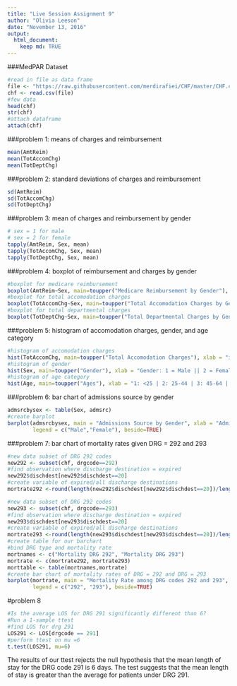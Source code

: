 ```yaml
---
title: "Live Session Assignment 9"
author: "Olivia Leeson"
date: "November 13, 2016"
output: 
  html_document:
    keep md: TRUE
---
```


###MedPAR Dataset

```r
#read in file as data frame
file <- "https://raw.githubusercontent.com/merdirafiei/CHF/master/CHF.csv"
chf <- read.csv(file)
#few data
head(chf)
str(chf)
#attach dataframe
attach(chf)
```

###problem 1: means of charges and reimbursement
```r
mean(AmtReim)
mean(TotAccomChg)
mean(TotDeptChg)
```

###problem 2: standard deviations of charges and reimbursement
```r
sd(AmtReim)
sd(TotAccomChg)
sd(TotDeptChg)
```


###problem 3: mean of charges and reimbursement by gender
```r
# sex = 1 for male
# sex = 2 for female
tapply(AmtReim, Sex, mean)
tapply(TotAccomChg, Sex, mean)
tapply(TotDeptChg, Sex, mean)
```

###problem 4: boxplot of reimbursement and charges by gender
```r
#boxplot for medicare reimbursement
boxplot(AmtReim~Sex, main=toupper("Medicare Reimbursement by Gender"), font.main=3, cex.main=1.2, xlab="Gender: 1 = Male || 2 = Female", ylab="Medicare Reimbursement", font.lab=3, col="lightblue")
#boxplot for total accomodation charges
boxplot(TotAccomChg~Sex, main=toupper("Total Accomodation Charges by Gender"), font.main=3, cex.main=1.2, xlab="Gender: 1 = Male || 2 = Female", ylab="Total Accomodation Charges", font.lab=3, col="lightgreen")
#boxplot for total departmental charges
boxplot(TotDeptChg~Sex, main=toupper("Total Departmental Charges by Gender"), font.main=3, cex.main=1.2, xlab="Gender: 1 = Male || 2 = Female", ylab="Total Departmental Charges", font.lab=3, col="lightpink")
```

###problem 5: histogram of accomodation charges, gender, and age category
```r
#histogram of accomodation charges
hist(TotAccomChg, main=toupper("Total Accomodation Charges"), xlab = "in Dollars", col='lightgreen')
#histogram of gender
hist(Sex, main=toupper("Gender"), xlab = "Gender: 1 = Male || 2 = Female", col='purple')
#histogram of age category
hist(Age, main=toupper("Ages"), xlab = "1: <25 | 2: 25-44 | 3: 45-64 | 4: 65-69 | 5: 70-74 | 6: 75-79 | 7: 80-84 | 8: 85-89 | 9: >90", col='mediumorchid')
```

###problem 6: bar chart of admissions source by gender
```r
admsrcbysex <- table(Sex, admsrc)
#create barplot
barplot(admsrcbysex, main = "Admissions Source by Gender", xlab = "Admissions Source Code", col=c("royalblue","deeppink2"),
        legend = c("Male","Female"), beside=TRUE)
```

###problem 7: bar chart of mortality rates given DRG = 292 and 293
```r
#new data subset of DRG 292 codes 
new292 <- subset(chf, drgcode==292)
#find observation where discharge destination = expired
new292$dischdest[new292$dischdest==20]
#create variable of expired/all discharge destinations
mortrate292 <-round(length(new292$dischdest[new292$dischdest==20])/length(new292$dischdest),3)

#new data subset of DRG 292 codes 
new293 <- subset(chf, drgcode==293)
#find observation where discharge destination = expired
new293$dischdest[new293$dischdest==20]
#create variable of expired/all discharge destinations
mortrate293 <-round(length(new293$dischdest[new293$dischdest==20])/length(new293$dischdest),3)
#create table for our barchart
#bind DRG type and mortality rate
mortnames <- c("Mortality DRG 292", "Mortality DRG 293")
mortrate <- c(mortrate292, mortrate293)
morttable <- table(mortnames,mortrate)
#create bar chart of mortality rates of DRG = 292 and DRG = 293
barplot(mortrate, main = "Mortality Rate among DRG codes 292 and 293", xlab = "DRG Code", col=c("darkorchid4","darkolivegreen1"),
        legend = c("292", "293"), beside=TRUE)
```

#problem 8
```r
#Is the average LOS for DRG 291 significantly different than 6? 
#Run a 1-sample ttest
#find LOS for drg 291
LOS291 <- LOS[drgcode == 291]
#perform ttest on mu =6
t.test(LOS291, mu=6)
```

The results of our ttest rejects the null hypothesis that the mean length of stay for the DRG code 291 is 6 days. The test suggests that the mean length of stay is greater than the average for patients under DRG 291. 
